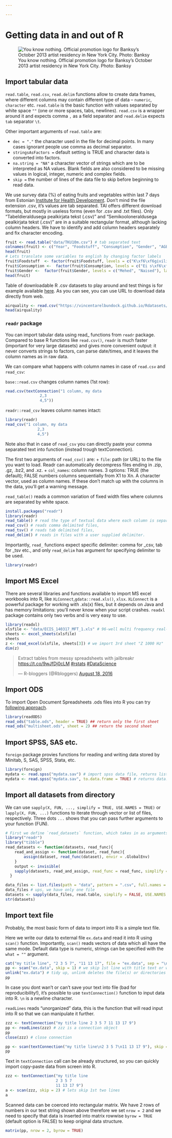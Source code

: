 ```yaml
---

---
```


# Getting data in and out of R

![You know nothing. Official promotion logo for Banksy's October 2013 artist residency in New York City. Photo: Banksy](https://upload.wikimedia.org/wikipedia/en/2/2c/Banksy_Better_Out_Than_In_New_York_City_2013.png)

<!-- When planning to import your data from external files to R, then -->

<!-- + avoid whitespaces in your file names, replace these with `.`,`_` or `-` -->
<!-- + don't use special characters like `,` `?` `#` `*` `@` `$` `%` `|` `^` `{` `}` `(` `)` `[` `]` `\` `/` -->

## Import tabular data
`read.table`, `read.csv`, `read.delim` functions allow to create data frames, where different columns may contain different type of data -- `numeric`, `character` etc. 
`read.table` is the basic function with values separated by white space `""` (one or more spaces, tabs, newlines). 
`read.csv` is a wrapper around it and expects comma `,` as a field separator and `read.delim` expects `tab` separator `\t`.

Other important arguments of `read.table` are:

+ `dec = "."` the character used in the file for decimal points. In many cases ignorant people use comma as decimal separator.
+ `stringsAsFactors = ` default setting is TRUE and character data is converted into factors.
+ `na.string = "NA"` a character vector of strings which are to be interpreted as NA values. Blank fields are also considered to be missing values in logical, integer, numeric and complex fields.  
+ `skip =` the number of lines of the data file to skip before beginning to read data.

We use survey data (%) of eating fruits and vegetables within last 7 days from Estonian [Institute for Health Development](http://www.tai.ee/en/). 
Don't mind the file extension .csv, it's values are tab separated.
TAI offers different download formats, but mostly in useless forms (even for .csv and .txt files).
Only "Tabeldieraldusega pealkirjata tekst (.csv)" and "Semikooloneraldusega pealkirjata tekst (.csv)" are in a suitable rectangular format, although lacking column headers.
We have to identify and add column headers separately and fix character encoding.

```r
fruit <- read.table("data/TKU10m.csv") # tab separated text
colnames(fruit) <- c("Year", "Foodstuff", "Consumption", "Gender", "AGE16-24", "AGE25-34", "AGE35-44", "AGE45-54", "AGE55-64")
head(fruit)
# Lets translate some variables to english by changing factor labels
fruit$Foodstuff  <- factor(fruit$Foodstuff, levels = c("K\xf6\xf6givili","Puuvili"), labels = c("Vegetables", "Fruits"))
fruit$Consumption <-  factor(fruit$Consumption, levels = c("Ei s\xf6\xf6nud", "1-2 p\xe4eval", "3-5 p\xe4eval", "6-7 p\xe4eval"), labels = c("No", "1-2 days", "3-5 days", "6-7 days"))
fruit$Gender <-  factor(fruit$Gender, levels = c("Mehed", "Naised"), labels = c("Males", "Females"))                            
head(fruit)
```

Table of downloadable R .csv datasets to play around and test things is for example available [here](https://vincentarelbundock.github.io/Rdatasets/datasets.html).
As you can see, you can use URL to download data directly from web.

```r
airquality <- read.csv("https://vincentarelbundock.github.io/Rdatasets/csv/datasets/airquality.csv")
head(airquality)
```

### `readr` package
You can import tabular data using read_ functions from `readr` package. Compared to base R functions like `read.csv()`, `readr` is much faster (important for very large datasets) and gives more convenient output: it never converts strings to factors, can parse date/times, and it leaves the column names as in raw data. 

We can compare what happens with column names in case of `read.csv` and `read_csv`:

`base::read.csv` changes column names (1st row):
```r
read.csv(textConnection("1 column, my data
               2,3
               4,5"))
```

`readr::read_csv` leaves column names intact:
```r
library(readr)
read_csv("1 column, my data
              2,3
              4,5")  
```

Note also that in case of `read_csv` you can directly paste your comma separated text into function (instead trough textConnection). 

The first two arguments of `read_csv()` are:
+ `file`: path (or URL) to the file you want to load. Readr can automatically decompress files ending in .zip, .gz, .bz2, and .xz.
+ `col_names`: column names. 3 options: TRUE (the default); FALSE numbers columns sequentially from X1 to Xn. A character vector, used as column names. If these don't match up with the columns in the data, you'll get a warning message.

<!-- `read_fwf()` reads fixed width files. You can specify fields either by their widths with `fwf_widths()` or their position with `fwf_positions()`.  -->
`read_table()` reads a common variation of fixed width files where columns are separated by white space.


```r
install.packages("readr")
library(readr)
read_table() # read the type of textual data where each column is separate by whitespace
read_csv() # reads comma delimited files, 
read_tsv() # reads tab delimited files, 
read_delim() # reads in files with a user supplied delimiter.
```

Importantly, `read_` functions expect specific delimiter: comma for _csv, tab for _tsv etc., and only `read_delim` has argument for specifying delimiter to be used.

```r
library(readr)
```

<!-- #### Change column type -->
<!-- ```{r, eval=FALSE} -->
<!-- read_csv("mypath.csv", col_types = col(x = col_integer(), treatment = col_character())) -->
<!-- ``` -->

<!-- You can specify the following types of columns: -->

<!-- + `col_integer()` (i) and `col_double()` (d) specify integer and doubles. -->
<!-- + `col_logical()` (l) parses TRUE, T, FALSE and F into a logical vector. -->
<!-- + `col_character()` (c) leaves strings as is. -->
<!-- + `col_number()` (n) is a more flexible parser for numbers embedded in other strings. It will look for the first number in a string, ignoring non-numeric prefixes and suffixes. -->
<!-- + `col_factor()` (f) allows you to load data directly into a factor if you know what the levels are. -->
<!-- + `col_skip()` (_, -) completely ignores a column. -->
<!-- + `col_date()` (D), `col_datetime()` (T) and `col_time()` (t) parse into dates, date times, and times. -->

<!-- Each column parser has a one letter abbreviation, which you can use instead of the full function call (assuming you're happy with the default arguments): -->

<!-- ```{r, eval=FALSE} -->
<!-- read_csv("mypath.csv", col_types = cols(x = "i", treatment = "c")) -->
<!-- ``` -->

<!-- Each `col_XYZ()` function also has a corresponding `parse_XYZ()` that you can use on a character vector. -->

<!-- ```{r} -->
<!-- parse_integer(c("1", "2", "3")) -->
<!-- ``` -->

<!-- ```{r} -->
<!-- parse_logical(c("TRUE", "FALSE", "NA")) -->
<!-- ``` -->

<!-- ```{r} -->
<!-- parse_number(c("$1000", "20%", "3,000")) -->
<!-- ``` -->

<!-- ```{r} -->
<!-- parse_datetime("2010-10-01T2010") -->
<!-- ``` -->

<!-- ```{r} -->
<!-- parse_date("2010-10-01") -->
<!-- ``` -->

<!-- ```{r} -->
<!-- parse_time("20:10:01") -->
<!-- ``` -->

<!-- ```{r} -->
<!-- parse_date("01/02/15", "%m/%d/%y") -->
<!-- ``` -->

<!-- ```{r} -->
<!-- parse_date("01/02/15", "%d/%m/%y") -->
<!-- ``` -->

<!-- ```{r} -->
<!-- parse_date("01/02/15", "%y/%m/%d") -->
<!-- ``` -->


## Import MS Excel
There are several libraries and functions available to import MS excel workbooks into R, like `XLConnect`,`gdata::read.xls()`, `xlsx`. 
`XLConnect` is a powerful package for working with .xls(x) files, but it depends on Java and has memory limitations: you'll never know when your script crashes. 
`readxl` package contains only two verbs and is very easy to use. 

```r
library(readxl)
xlsfile <- "data/ECIS_140317_MFT_1.xls" # 96-well multi frequency real-time impedance data
sheets <- excel_sheets(xlsfile) 
sheets
z <- read_excel(xlsfile, sheets[3]) # we import 3rd sheet "Z 1000 Hz"
dim(z)
```


<blockquote class="twitter-tweet" data-lang="en"><p lang="en" dir="ltr">Extract tables from messy spreadsheets with jailbreakr <a href="https://t.co/9wJfDj0cLM">https://t.co/9wJfDj0cLM</a> <a href="https://twitter.com/hashtag/rstats?src=hash">#rstats</a> <a href="https://twitter.com/hashtag/DataScience?src=hash">#DataScience</a></p>&mdash; R-bloggers (@Rbloggers) <a href="https://twitter.com/Rbloggers/status/766226281859997697">August 18, 2016</a></blockquote>
<script async src="https://platform.twitter.com/widgets.js"charset="utf-8"></script>

## Import ODS
To import Open Document Spreadsheets .ods files into R you can try [following approach](https://github.com/chainsawriot/readODS).
```r
library(readODS)
read_ods("table.ods", header = TRUE) ## return only the first sheet
read_ods("multisheet.ods", sheet = 2) ## return the second sheet 
```

<!-- ## PDF tables -->
<!-- PDF table extractor -- `Tabula` - exists as both a server application, accessed via a web browser, or as a service using the tabula extractor Java application. The (`tabulizer` R package)[https://github.com/ropenscilabs/tabulizer] provides a wrapper for tabula extractor (bundled within the package), that lets you access the service via it's command line calls. (One dependency you do need to take care of is to have Java installed; adding Java into an RStudio docker container would be one way of taking care of this.) -->

<!-- You can try this code with [more instructions on `github`](https://github.com/ropenscilabs/tabulizer) to install package (if rJava is installed successfully...). -->
<!-- ```{r, eval=FALSE} -->
<!-- devtools::install_github("ropenscilabs/tabulizer") -->
<!-- library("tabulizer") -->
<!-- f <- system.file("examples", "data.pdf", package = "tabulizer") -->
<!-- out1 <- extract_tables(f) -->
<!-- str(out1) -->
<!-- ``` -->

## Import SPSS, SAS etc.
`foreign` package provies functions for reading and writing data stored by Minitab, S, SAS, SPSS, Stata, etc.

```r
library(foreign)
mydata <- read.spss("mydata.sav") # import spss data file, returns list
mydata <- read.spss("mydata.sav", to.data.frame = TRUE) # returns data.frame
```

## Import all datasets from directory
We can use `sapply(X, FUN, ..., simplify = TRUE, USE.NAMES = TRUE)` or `lapply(X, FUN, ...)` functions to iterate through vector or list of files, respectively.
Three dots `...` shows that you can pass further arguments to your function (FUN).

```r
# First we define `read_datasets` function, which takes in as arguments vector of filenames and reader function.
library("readr")
library("tibble")
read_datasets <- function(datasets, read_func){
    read_and_assign <- function(dataset, read_func){
        assign(dataset, read_func(dataset), envir = .GlobalEnv)
    }
    output <- invisible(
    sapply(datasets, read_and_assign, read_func = read_func, simplify = FALSE, USE.NAMES = TRUE))
  }
```


```r
data_files <- list.files(path = "data", pattern = ".csv", full.names = TRUE) # 
data_files # ups, we have only one file
datasets <- sapply(data_files, read.table, simplify = FALSE, USE.NAMES = TRUE) # sapply returns vector or matrix, simplify = FALSE outputs list
str(datasets)
```

<!-- If you have datasets with same column names, you can import all datasets as a list and rbind them into one data.frame. Here we concatenate our single data.frame in `datasets` object. -->

<!-- `do.call(rbind, my_list_of_dataframes)` is base R solution to this task. -->
<!-- ```{r} -->
<!-- nrow(datasets[[1]]) # how many rows in our original data? datasets is a list. -->
<!-- rbound_datasets <-  do.call(rbind, c(datasets, datasets)) # bind dataframes in list by rows -->
<!-- nrow(rbound_datasets) # how many rows we have now -->
<!-- ``` -->

<!-- Alternative solution is `bind_rows` from `dplyr` package. -->
<!-- ```{r} -->
<!-- rbound_datasets2 <- dplyr::bind_rows(c(datasets, datasets)) -->
<!-- nrow(rbound_datasets2) # how many rows we have now -->
<!-- ``` -->

## Import text file
Probably, the most basic form of data to import into R is a simple text file.

Here we write our data to external file `ex.data` and read it into R using `scan()` function. 
Importantly, `scan()` reads vectors of data which all have the same mode. 
Default data type is numeric, strings can be specified with the `what = ""` argument.
```r
cat("my title line", "2 3 5 7", "11 13 17", file = "ex.data", sep = "\n")
pp <- scan("ex.data", skip = 1) # we skip 1st line with title text or we get error
unlink("ex.data") # tidy up, unlink deletes the file(s) or directories specified
pp
```

In case you dont wan't or can't save your text into file (bad for reproducibility!), it's possible to use `textConnection()` function to input data into R. 
`\n` is a newline character. 

`readLines` reads "unorganized" data, this is the function that will read input into R so that we can manipulate it further.

```r
zzz <- textConnection("my title line 2 3 5 7 11 13 17 9") 
pp <- readLines(zzz) # zzz is a connection object
pp
close(zzz) # close connection
```

```r
pp <- scan(textConnection("my title line\n2 3 5 7\n11 13 17 9"), skip = 1)
pp
```

Text in `textConnection` call can be already structured, so you can quickly import copy-paste data from screen into R. 
```r
zzz <- textConnection("my title line 
                      2 3 5 7
                      11 13 17 9")
a <- scan(zzz, skip = 2) # lets skip 1st two lines
a
```

Scanned data can be coerced into rectangular matrix. 
We have 2 rows of numbers in our text string shown above therefore we set `nrow = 2` and we need to specify that data is inserted into matrix rowwise `byrow = TRUE` (default option is FALSE) to keep original data structure.

```r
matrix(pp, nrow = 2, byrow = TRUE)
```
